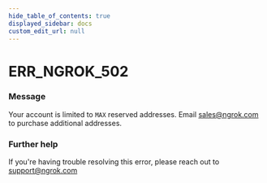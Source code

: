 ```yaml
---
hide_table_of_contents: true
displayed_sidebar: docs
custom_edit_url: null
---
```



# ERR_NGROK_502

### Message

Your account is limited to `MAX` reserved addresses. Email sales@ngrok.com to purchase additional addresses.

### Further help

If you're having trouble resolving this error, please reach out to [support@ngrok.com](mailto:support@ngrok.com?subject=Help%20with%20ERR_NGROK_502)

<ErrorDetails error="err_ngrok_502" />
